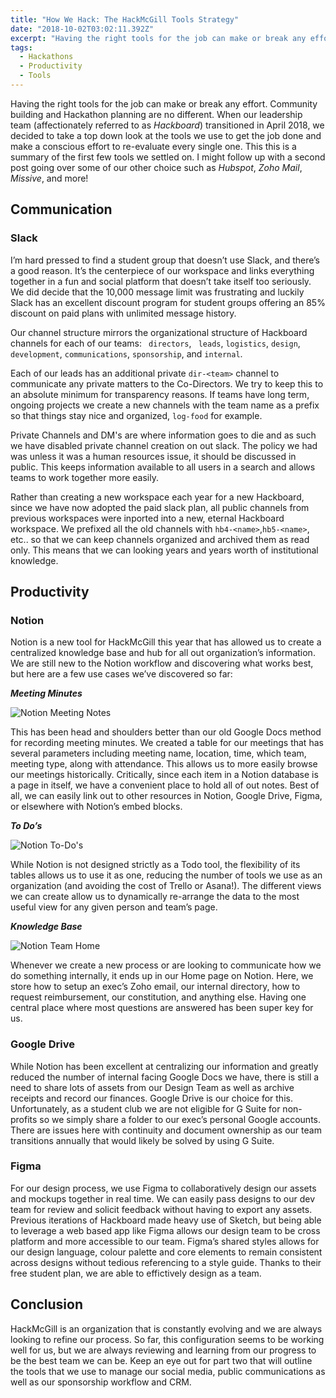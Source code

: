 ```yaml
---
title: "How We Hack: The HackMcGill Tools Strategy"
date: "2018-10-02T03:02:11.392Z"
excerpt: "Having the right tools for the job can make or break any effort. Community building and Hackathon planning are no different. When our leadership team (affectionately referred to as Hackboard) transitioned in April 2018, we decided to take a top down look at the tools we use to get the job done and make a conscious effort to re-evaluate every single one. This this is a summary of the first few tools we settled on. I might follow up with a second post going over some of our other choice such as Hubspot, Zoho Mail, Missive, and more!"
tags:
  - Hackathons
  - Productivity
  - Tools
---
```

Having the right tools for the job can make or break any effort. Community building and Hackathon planning are no different. When our leadership team (affectionately referred to as _Hackboard_) transitioned in April 2018, we decided to take a top down look at the tools we use to get the job done and make a conscious effort to re-evaluate every single one. This this is a summary of the first few tools we settled on. I might follow up with a second post going over some of our other choice such as _Hubspot_, _Zoho Mail_, _Missive_, and more!

## Communication

### Slack

I’m hard pressed to find a student group that doesn’t use Slack, and there’s a good reason. It’s the centerpiece of our workspace and links everything together in a fun and social platform that doesn’t take itself too seriously. We did decide that the 10,000 message limit was frustrating and luckily Slack has an excellent discount program for student groups offering an 85% discount on paid plans with unlimited message history. 

Our channel structure mirrors the organizational structure of Hackboard channels for each of our teams: ` directors`, ` leads`, `logistics`, `design`, `development`, `communications`, `sponsorship`, and `internal`. 

Each of our leads has an additional private `dir-<team>` channel to communicate any private matters to the Co-Directors. We try to keep this to an absolute minimum for transparency reasons. If teams have long term, ongoing projects we create a new channels with the team name as a prefix so that things stay nice and organized, `log-food` for example.

Private Channels and DM's are where information goes to die and as such we have disabled private channel creation on out slack. The policy we had was unless it was a human resources issue, it should be discussed in public. This keeps information available to all users in a search and allows teams to work together more easily. 

Rather than creating a new workspace each year for a new Hackboard, since we have now adopted the paid slack plan, all public channels from previous workspaces were inported into a new, eternal Hackboard workspace. We prefixed all the old channels with `hb4-<name>`,`hb5-<name>`, etc.. so that we can keep channels organized and archived them as read only. This means that we can looking years and years worth of institutional knowledge.

## Productivity

### Notion

Notion is a new tool for HackMcGill this year that has allowed us to create a centralized knowledge base and hub for all out organization’s information. We are still new to the Notion workflow and discovering what works best, but here are a few use cases we’ve discovered so far:

**_Meeting Minutes_**

![Notion Meeting Notes](../assets/meeting-notes.png "Notion Meeting Notes")

This has been head and shoulders better than our old Google Docs method for recording meeting minutes. We created a table for our meetings that has several parameters including meeting name, location, time, which team, meeting type, along with attendance. This allows us to more easily browse our meetings historically. Critically, since each item in a Notion database is a page in itself, we have a convenient place to hold all of out notes. Best of all, we can easily link out to other resources in Notion, Google Drive, Figma, or elsewhere with Notion’s embed blocks.

**_To Do’s_**

![Notion To-Do's](../assets/tasks-issues.gif "Notion To-Do's")

While Notion is not designed strictly as a Todo tool, the flexibility of its tables allows us to use it as one, reducing the number of tools we use as an organization (and avoiding the cost of Trello or Asana!). The different views we can create allow us to dynamically re-arrange the data to the most useful view for any given person and team’s page.

**_Knowledge Base_**

![Notion Team Home](../assets/knowledge-base.png "Notion Team Home")

Whenever we create a new process or are looking to communicate how we do something internally, it ends up in our Home page on Notion. Here, we store how to setup an exec’s Zoho email, our internal directory, how to request reimbursement, our constitution, and anything else. Having one central place where most questions are answered has been super key for us.

### Google Drive

While Notion has been excellent at centralizing our information and greatly reduced the number of internal facing Google Docs we have, there is still a need to share lots of assets from our Design Team as well as archive receipts and record our finances. Google Drive is our choice for this. Unfortunately, as a student club we are not eligible for G Suite for non-profits so we simply share a folder to our exec’s personal Google accounts. There are issues here with continuity and document ownership as our team transitions annually that would likely be solved by using G Suite.

### Figma

For our design process, we use Figma to collaboratively design our assets and mockups together in real time. We can easily pass designs to our dev team for review and solicit feedback without having to export any assets. Previous iterations of Hackboard made heavy use of Sketch, but being able to leverage a web based app like Figma allows our design team to be cross platform and more accessible to our team. Figma’s shared styles allows for our design language, colour palette and core elements to remain consistent across designs without tedious referencing to a style guide. Thanks to their free student plan, we are able to effictively design as a team. 

## Conclusion

HackMcGill is an organization that is constantly evolving and we are always looking to refine our process. So far, this configuration seems to be working well for us, but we are always reviewing and learning from our progress to be the best team we can be. Keep an eye out for part two that will outline the tools that we use to manage our social media, public communications as well as our sponsorship workflow and CRM.
